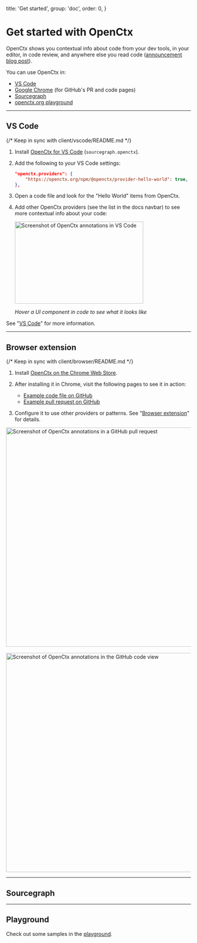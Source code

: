 
  title: 'Get started',
  group: 'doc',
  order: 0,
}

# Get started with OpenCtx

OpenCtx shows you contextual info about code from your dev tools, in your editor, in code review, and anywhere else you read code ([announcement blog post](https://sourcegraph.com/blog/opencodegraph)).

You can use OpenCtx in:

- [VS Code](#vs-code)
- [Google Chrome](#browser-extension) (for GitHub's PR and code pages)
- [Sourcegraph](#sourcegraph)
- [openctx.org playground](/playground)

---

## VS Code

{/* Keep in sync with client/vscode/README.md */}

1. Install [OpenCtx for VS Code](https://marketplace.visualstudio.com/items?itemName=sourcegraph.openctx) (`sourcegraph.openctx`).
1. Add the following to your VS Code settings:
      ```json
      "openctx.providers": {
          "https://openctx.org/npm/@openctx/provider-hello-world": true,
      },
      ```
1. Open a code file and look for the "Hello World" items from OpenCtx.
1. Add other OpenCtx providers (see the list in the docs navbar) to see more contextual info about your code:

    <img src="https://storage.googleapis.com/sourcegraph-assets/blog/screencast-vscode-storybook-v0.gif" width="350" height="224" alt="Screenshot of OpenCtx annotations in VS Code" className="border border-border" />

    _Hover a UI component in code to see what it looks like_

See "[VS Code](/docs/clients/vscode)" for more information.

---

## Browser extension

{/* Keep in sync with client/browser/README.md */}

1. Install [OpenCtx on the Chrome Web Store](https://chromewebstore.google.com/detail/indllinbfleghfhhaglfgohfceffendm).
1. After installing it in Chrome, visit the following pages to see it in action:

   - [Example code file on GitHub](https://github.com/sourcegraph/sourcegraph/blob/main/cmd/repo-updater/internal/repoupdater/observability.go)
   - [Example pull request on GitHub](https://github.com/sourcegraph/sourcegraph/pull/58878/files)

1. Configure it to use other providers or patterns. See "[Browser extension](/docs/clients/browser-extension)" for details.

<img src="https://storage.googleapis.com/sourcegraph-assets/openctx/screenshot-browser-github-pr-v0.png" alt="Screenshot of OpenCtx annotations in a GitHub pull request" width="598" />

<br />
<br />

<img src="https://storage.googleapis.com/sourcegraph-assets/openctx/screenshot-browser-github-codeview-v0.png" alt="Screenshot of OpenCtx annotations in the GitHub code view" width="598" />

---

## Sourcegraph

<SourcegraphGettingStartedCommon />

---

## Playground

Check out some samples in the [playground](/playground).
